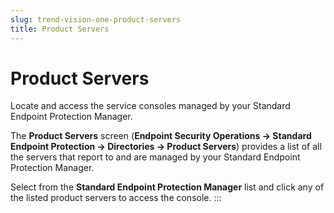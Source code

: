 ```yaml
---
slug: trend-vision-one-product-servers
title: Product Servers
---
```

# Product Servers

Locate and access the service consoles managed by your Standard Endpoint Protection Manager.

The **Product Servers** screen (**Endpoint Security Operations → Standard Endpoint Protection → Directories → Product Servers**) provides a list of all the servers that report to and are managed by your Standard Endpoint Protection Manager.

Select from the **Standard Endpoint Protection Manager** list and click any of the listed product servers to access the console.
:::
